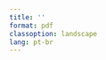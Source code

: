 ```yaml
---
title: ''
format: pdf
classoption: landscape
lang: pt-br
---
```


\pagenumbering{gobble}

\begin{center}

  \Huge{\textbf{Certificado de participação}}
  
  \vfill
  
  \Huge{Certifico que \textbf{NOMEALUNO}
  participou do curso}
  \Huge{\textit{Introdução ao R: Aplicações em ciências da saúde}}.
  
  \vfill
  
  \Huge{\textit{5 de junho de 2023}}
  
  \Huge{\textit{Porto Alegre, Brasil}}
  
  \vfill
  
  \huge{\textbf{Professor:} Bruno Braga Montezano}
  
  \vfill
  
  \begin{center}
  
  \includegraphics[height=3cm]{../../assets/r_logo.png}
  \includegraphics[height=4cm,angle=270]{../../assets/logo_alliance_branco.pdf}
  \includegraphics[height=3cm]{../../slides/assets/logo_ufrgs.png}
  
  \end{center}
  
\end{center}